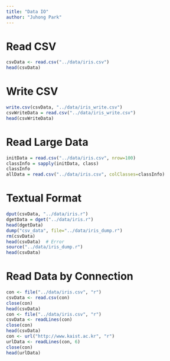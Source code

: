 ```yaml
---
title: "Data IO"
author: "Juhong Park"
---
```


# Read CSV
```r
csvData <- read.csv("../data/iris.csv")
head(csvData)
```

# Write CSV
```r
write.csv(csvData, "../data/iris_write.csv")
csvWriteData = read.csv("../data/iris_write.csv")
head(csvWriteData)
```

# Read Large Data
```r
initData = read.csv("../data/iris.csv", nrow=100)
classInfo = sapply(initData, class)
classInfo
allData = read.csv("../data/iris.csv", colClasses=classInfo)
```

# Textual Format
```r
dput(csvData, "../data/iris.r")
dgetData = dget("../data/iris.r")
head(dgetData)
dump("csv_data", file="../data/iris_dump.r")
rm(csvData)
head(csvData)  # Error
source("../data/iris_dump.r")
head(csvData)
```

# Read Data by Connection
```r
con <- file("../data/iris.csv", "r")
csvData <- read.csv(con)
close(con)
head(csvData)
con <- file("../data/iris.csv", "r")
csvData <- readLines(con)
close(con)
head(csvData)
con <- url("http://www.kaist.ac.kr", "r")
urlData <- readLines(con, 6)
close(con)
head(urlData)
```